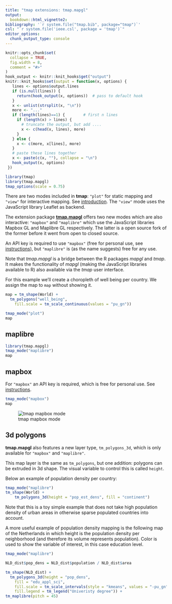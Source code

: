 ```yaml
---
title: "tmap extensions: tmap.mapgl"
output: 
  bookdown::html_vignette2:
bibliography: '`r system.file("tmap.bib", package="tmap")`'
csl: "`r system.file('ieee.csl', package = 'tmap')`"
editor_options: 
  chunk_output_type: console
---
```


```r
knitr::opts_chunk$set(
  collapse = TRUE,
  fig.width = 8,
  comment = "#>"
)
hook_output <- knitr::knit_hooks$get("output")
knitr::knit_hooks$set(output = function(x, options) {
   lines <- options$output.lines
   if (is.null(lines)) {
     return(hook_output(x, options))  # pass to default hook
   }
   x <- unlist(strsplit(x, "\n"))
   more <- "..."
   if (length(lines)==1) {        # first n lines
     if (length(x) > lines) {
       # truncate the output, but add ....
       x <- c(head(x, lines), more)
     }
   } else {
     x <- c(more, x[lines], more)
   }
   # paste these lines together
   x <- paste(c(x, ""), collapse = "\n")
   hook_output(x, options)
 })

```


```r
library(tmap)
library(tmap.mapgl)
tmap_options(scale = 0.75)
```

There are two modes included in **tmap**: `"plot"` for static mapping and `"view"` for interactive mapping. See [introduction](https://r-tmap.github.io/tmap/articles/basics_modes). The `"view"` mode uses the JavaScript library Leaflet as backend.

The extension package [**tmap.mapgl**](https://r-tmap.github.io/tmap.mapgl/) offers two new modes which are also interactive: `"mapbox"` and `"maplibre"` which use the JavaScript libraries Mapbox GL and Maplibre GL respectively. The latter is a open source fork of the former before it went from open to closed source. 

An API key is required to use `"mapbox"` (free for personal use, see [instructions](https://r-tmap.github.io/tmap.mapgl/articles/mapbox#getting-and-using-the-api-key)), but `"maplibre"` is (as the name suggests) free for any use.


Note that *tmap.mapgl* is a bridge between the R packages *mapgl* and *tmap*. It makes the functionality of *mapgl* (making the JavaScript libraries available to R) also available via the *tmap* user interface.

For this example we'll create a choropleth of well being per country. We assign the map to `map` without showing it.

```r
map = tm_shape(World) + 
  tm_polygons("well_being",
    fill.scale = tm_scale_continuous(values = "pu_gn"))
```


```r
tmap_mode("plot")
map
```

## maplibre

```r
library(tmap.mapgl)
tmap_mode("maplibre")
map
```



## mapbox

For `"mapbox"` an API key is required, which is free for personal use. See [instructions](https://r-tmap.github.io/tmap.mapgl/articles/mapbox#getting-and-using-the-api-key).

```r
tmap_mode("mapbox")
map
```

![tmap mapbox mode](https://r-tmap.github.io/tmap.mapgl/reference/figures/mapbox_well_being.jpg)


## 3d polygons

**tmap.mapgl** also features a new layer type, `tm_polygons_3d`, which is only available for `"mapbox"` and `"maplibre"`.

This map layer is the same as `tm_polygons`, but one addition: polygons can be extruded in 3d shape. The visual variable to control this is called `height`.

Below an example of population density per country:

```r
tmap_mode("maplibre")
tm_shape(World) +
	tm_polygons_3d(height = "pop_est_dens", fill = "continent")
```


Note that this is a toy simple example that does not take high population density of urban areas in otherwise sparse populated countries into account.

A more useful example of population density mapping is the following map of the Netherlands in which height is the population density per neighborhood (and therefore its volume represents population). Color is used to show the variable of interest, in this case education level.


```r
tmap_mode("maplibre")

NLD_dist$pop_dens = NLD_dist$population / NLD_dist$area

tm_shape(NLD_dist) +
  tm_polygons_3d(height = "pop_dens",
    fill = "edu_appl_sci",
    fill.scale = tm_scale_intervals(style = "kmeans", values = "-pu_gn"),
    fill.legend = tm_legend("Univeristy degree")) +
tm_maplibre(pitch = 45)
```
